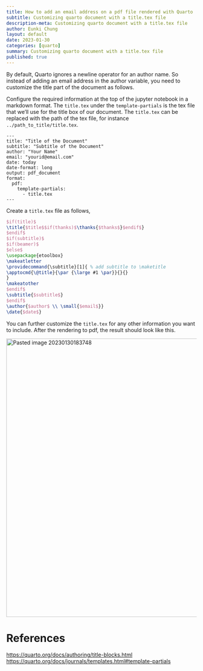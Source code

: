 ```yaml
---
title: How to add an email address on a pdf file rendered with Quarto
subtitle: Customizing quarto document with a title.tex file
description-meta: Customizing quarto document with a title.tex file
author: Eunki Chung
layout: default
date: 2023-01-30
categories: [quarto]
summary: Customizing quarto document with a title.tex file
published: true
---
```


By default, Quarto ignores a newline operator for an author name. So
instead of adding an email address in the author variable, you need to customize
the title part of the document as follows.

Configure the required information at the top of the jupyter notebook in a markdown format. The `title.tex` under the `template-partials` is the tex file that we'll use for the title box of our document. The `title.tex` can be replaced with the path of the tex file, for instance `../path_to_title/title.tex`.

```
---
title: "Title of the Document"
subtitle: "Subtitle of the Document"
author: "Your Name"
email: "yourid@email.com"
date: today
date-format: long
output: pdf_document
format:
  pdf:
    template-partials:
      - title.tex
---
```

Create a `title.tex` file as follows,

```tex
$if(title)$
\title{$title$$if(thanks)$\thanks{$thanks$}$endif$}
$endif$
$if(subtitle)$
$if(beamer)$
$else$
\usepackage{etoolbox}
\makeatletter
\providecommand{\subtitle}[1]{ % add subtitle to \maketitle
\apptocmd{\@title}{\par {\large #1 \par}}{}{}
}
\makeatother
$endif$
\subtitle{$subtitle$}
$endif$
\author{$author$ \\ \small{$email$}}
\date{$date$}
```

You can further customize the `title.tex` for any other information you want to include. After the rendering to pdf, the result should look like this.

<img width="735" alt="Pasted image 20230130183748" src="https://user-images.githubusercontent.com/48481523/215650669-aee1d71e-b00e-492f-98cc-4c155397edd4.png">

# References

[https://quarto.org/docs/authoring/title-blocks.html](https://quarto.org/docs/authoring/title-blocks.html)
[https://quarto.org/docs/journals/templates.html#template-partials](https://quarto.org/docs/journals/templates.html#template-partials)
